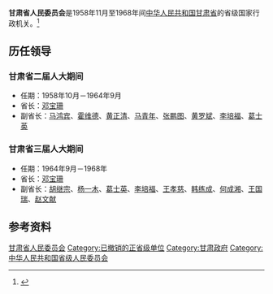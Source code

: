 '''甘肃省人民委员会'''是1958年11月至1968年间[[中华人民共和国|中华人民共和国]][[甘肃省|甘肃省]]的省级国家行政机关。<ref>{{Cite book|title=中华人民共和国职官志|author=何虎生, 李耀东, 向常福主编|publisher=中国社会出版社|year=2003|isbn=9787800883934|location=北京|pages=}}</ref>

== 历任领导 ==
=== 甘肃省二届人大期间 ===
* 任期：1958年10月－1964年9月
* 省长：[[邓宝珊|邓宝珊]]
* 副省长：[[马鸿宾|马鸿宾]]、[[霍维德|霍维德]]、[[黄正清|黄正清]]、[[马青年|马青年]]、[[张鹏图|张鹏图]]、[[黄罗斌|黄罗斌]]、[[李培福|李培福]]、[[葛士英|葛士英]]

=== 甘肃省三届人大期间 ===
* 任期：1964年9月－1968年
* 省长：[[邓宝珊|邓宝珊]]
* 副省长：[[胡继宗|胡继宗]]、[[杨一木|杨一木]]、[[葛士英|葛士英]]、[[李培福|李培福]]、[[王孝慈|王孝慈]]、[[韩练成|韩练成]]、[[何成湘|何成湘]]、[[王国瑞_(1914年)|王国瑞]]、[[赵文献|赵文献]]

== 参考资料 ==
{{reflist}}

{{甘肃行政长官}}

[[Category:甘肃省人民委员会|]]
[[Category:已撤销的正省级单位|Category:已撤销的正省级单位]]
[[Category:甘肃政府|Category:甘肃政府]]
[[Category:中华人民共和国省级人民委员会|Category:中华人民共和国省级人民委员会]]